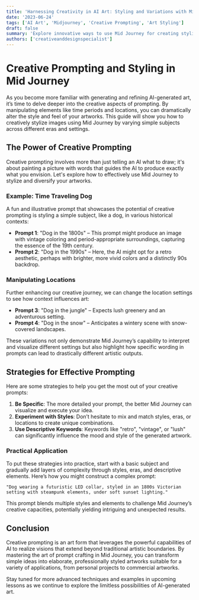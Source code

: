 ```yaml
---
title: 'Harnessing Creativity in AI Art: Styling and Variations with Mid Journey'
date: '2023-06-24'
tags: ['AI Art', 'Midjourney', 'Creative Prompting', 'Art Styling']
draft: false
summary: 'Explore innovative ways to use Mid Journey for creating stylistically diverse and creative art. Learn how to manipulate time periods and settings in your prompts to produce visually distinct images, enhancing both personal and professional projects.'
authors: ['creativeanddesignspecialist']
---
```


# Creative Prompting and Styling in Mid Journey

As you become more familiar with generating and refining AI-generated art, it’s time to delve deeper into the creative aspects of prompting. By manipulating elements like time periods and locations, you can dramatically alter the style and feel of your artworks. This guide will show you how to creatively stylize images using Mid Journey by varying simple subjects across different eras and settings.

## The Power of Creative Prompting

Creative prompting involves more than just telling an AI what to draw; it's about painting a picture with words that guides the AI to produce exactly what you envision. Let's explore how to effectively use Mid Journey to stylize and diversify your artworks.

### Example: Time Traveling Dog

A fun and illustrative prompt that showcases the potential of creative prompting is styling a simple subject, like a dog, in various historical contexts:

- **Prompt 1**: "Dog in the 1800s" – This prompt might produce an image with vintage coloring and period-appropriate surroundings, capturing the essence of the 19th century.
- **Prompt 2**: "Dog in the 1990s" – Here, the AI might opt for a retro aesthetic, perhaps with brighter, more vivid colors and a distinctly 90s backdrop.

### Manipulating Locations

Further enhancing our creative journey, we can change the location settings to see how context influences art:

- **Prompt 3**: "Dog in the jungle" – Expects lush greenery and an adventurous setting.
- **Prompt 4**: "Dog in the snow" – Anticipates a wintery scene with snow-covered landscapes.

These variations not only demonstrate Mid Journey’s capability to interpret and visualize different settings but also highlight how specific wording in prompts can lead to drastically different artistic outputs.

## Strategies for Effective Prompting

Here are some strategies to help you get the most out of your creative prompts:

1. **Be Specific**: The more detailed your prompt, the better Mid Journey can visualize and execute your idea.
2. **Experiment with Styles**: Don’t hesitate to mix and match styles, eras, or locations to create unique combinations.
3. **Use Descriptive Keywords**: Keywords like "retro", "vintage", or "lush" can significantly influence the mood and style of the generated artwork.

### Practical Application

To put these strategies into practice, start with a basic subject and gradually add layers of complexity through styles, eras, and descriptive elements. Here’s how you might construct a complex prompt:

```plaintext
"Dog wearing a futuristic LED collar, styled in an 1800s Victorian setting with steampunk elements, under soft sunset lighting."
```

This prompt blends multiple styles and elements to challenge Mid Journey’s creative capacities, potentially yielding intriguing and unexpected results.

## Conclusion

Creative prompting is an art form that leverages the powerful capabilities of AI to realize visions that extend beyond traditional artistic boundaries. By mastering the art of prompt crafting in Mid Journey, you can transform simple ideas into elaborate, professionally styled artworks suitable for a variety of applications, from personal projects to commercial artworks.

Stay tuned for more advanced techniques and examples in upcoming lessons as we continue to explore the limitless possibilities of AI-generated art.

